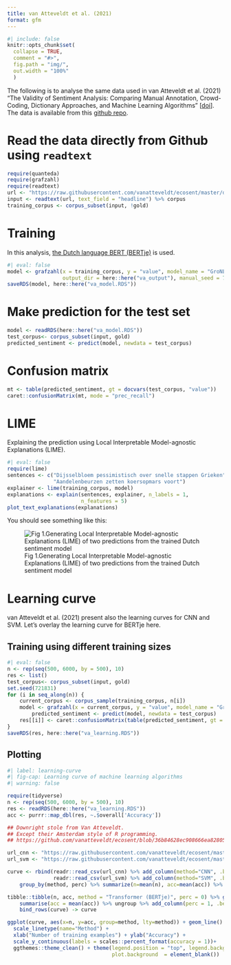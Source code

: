 ```yaml
---
title: van Atteveldt et al. (2021)
format: gfm
---
```


```r
#| include: false
knitr::opts_chunk$set(
  collapse = TRUE,
  comment = "#>",
  fig.path = "img/",
  out.width = "100%"
  )
```

The following is to analyse the same data used in van Atteveldt et al. (2021) "The Validity of Sentiment Analysis: Comparing Manual Annotation, Crowd-Coding, Dictionary Approaches, and Machine Learning Algorithms" [[doi](https://doi.org/10.1080/19312458.2020.1869198)]. The data is available from this [github repo](https://github.com/vanatteveldt/ecosent).

# Read the data directly from Github using `readtext`

```r
require(quanteda)
require(grafzahl)
require(readtext)
url <- "https://raw.githubusercontent.com/vanatteveldt/ecosent/master/data/intermediate/sentences_ml.csv"
input <- readtext(url, text_field = "headline") %>% corpus
training_corpus <- corpus_subset(input, !gold)
```

# Training

In this analysis, [the Dutch language BERT (BERTje)](https://huggingface.co/GroNLP/bert-base-dutch-cased) is used.

```r
#| eval: false
model <- grafzahl(x = training_corpus, y = "value", model_name = "GroNLP/bert-base-dutch-cased",
                  output_dir = here::here("va_output"), manual_seed = 721)
saveRDS(model, here::here("va_model.RDS"))
```

# Make prediction for the test set

```r
model <- readRDS(here::here("va_model.RDS"))
test_corpus<- corpus_subset(input, gold)
predicted_sentiment <- predict(model, newdata = test_corpus)
```

# Confusion matrix

```r
mt <- table(predicted_sentiment, gt = docvars(test_corpus, "value"))
caret::confusionMatrix(mt, mode = "prec_recall")
```

# LIME

Explaining the prediction using Local Interpretable Model-agnostic Explanations (LIME).

```r
#| eval: false
require(lime)
sentences <- c("Dijsselbloem pessimistisch over snelle stappen Grieken",
               "Aandelenbeurzen zetten koersopmars voort")
explainer <- lime(training_corpus, model)
explanations <- explain(sentences, explainer, n_labels = 1,
                        n_features = 5)
plot_text_explanations(explanations)
```

You should see something like this:

![Fig 1.Generating Local Interpretable Model-agnostic Explanations (LIME) of two predictions from the trained Dutch sentiment model](img/fig1.png)

# Learning curve

van Atteveldt et al. (2021) present also the learning curves for CNN and SVM. Let's overlay the learning curve for BERTje here.

## Training using different training sizes

```r
#| eval: false
n <- rep(seq(500, 6000, by = 500), 10)
res <- list()
test_corpus<- corpus_subset(input, gold)
set.seed(721831)
for (i in seq_along(n)) {
    current_corpus <- corpus_sample(training_corpus, n[i])
    model <- grafzahl(x = current_corpus, y = "value", model_name = "GroNLP/bert-base-dutch-cased", output_dir = here::here("va_size"))
        predicted_sentiment <- predict(model, newdata = test_corpus)
    res[[i]] <- caret::confusionMatrix(table(predicted_sentiment, gt = docvars(test_corpus, "value")), mode = "prec_recall")
}
saveRDS(res, here::here("va_learning.RDS"))
```

## Plotting

```r
#| label: learning-curve
#| fig-cap: Learning curve of machine learning algorithms
#| warning: false

require(tidyverse)
n <- rep(seq(500, 6000, by = 500), 10)
res <- readRDS(here::here("va_learning.RDS"))
acc <- purrr::map_dbl(res, ~.$overall['Accuracy'])

## Downright stole from Van Atteveldt.
## Except their Amsterdam style of R programming.
## https://github.com/vanatteveldt/ecosent/blob/36b84628ec908666ea8280593cb335c89c4e5e7e/src/analysis/performance.md

url_cnn <- "https://raw.githubusercontent.com/vanatteveldt/ecosent/master/data/intermediate/cnn_curve.csv"
url_svm <- "https://raw.githubusercontent.com/vanatteveldt/ecosent/master/data/intermediate/svm_curve.csv"

curve <- rbind(readr::read_csv(url_cnn) %>% add_column(method="CNN", .before=1),
               readr::read_csv(url_svm) %>% add_column(method="SVM", .before=1)) %>%
    group_by(method, perc) %>% summarize(n=mean(n), acc=mean(acc)) %>% ungroup

tibble::tibble(n, acc, method = "Transformer (BERTje)", perc = 0) %>% group_by(method, n) %>%
    summarise(acc = mean(acc)) %>% ungroup %>% add_column(perc = 1, .before = "n") %>%
    bind_rows(curve) -> curve

ggplot(curve, aes(x=n, y=acc, group=method, lty=method)) + geom_line() + 
  scale_linetype(name="Method") +
  xlab("Number of training examples") + ylab("Accuracy") + 
  scale_y_continuous(labels = scales::percent_format(accuracy = 1))+
  ggthemes::theme_clean() + theme(legend.position = "top", legend.background = element_blank(),
                                  plot.background  = element_blank())
```
